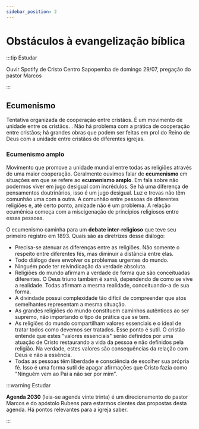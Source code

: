 ```yaml
---
sidebar_position: 2
---
```



# Obstáculos à evangelização bíblica

:::tip Estudar

Ouvir Spotify de Cristo Centro Sapopemba de domingo 29/07, pregação do pastor Marcos

:::

## Ecumenismo

Tentativa organizada de cooperação entre cristãos. É um movimento de unidade entre os cristãos. <Verse reference="Salmos 133:1"/>. Não há problema com a prática de cooperação entre cristãos; há grandes obras que podem ser feitas em prol do Reino de Deus com a unidade entre cristãos de diferentes igrejas.

### Ecumenismo amplo

Movimento que promove a unidade mundial entre todas as religiões através de uma maior cooperação. Geralmente ouvimos falar de **ecumenismo** em situações em que se refere ao **ecumenismo amplo**. Em <Verse reference="2 Coríntios 6:14"/> fala sobre não podermos viver em jugo desigual com incrédulos. Se há uma diferença de pensamentos doutrinários, isso é um jugo desigual. Luz e trevas não têm comunhão uma com a outra. A comunhão entre pessoas de diferentes religiões e, até certo ponto, amizade não é um problema. A relação ecumênica começa com a miscigenação de princípios religiosos entre essas pessoas. <Verse reference="Mateus 5:16"/>

O ecumenismo caminha para um **debate inter-religioso** que teve seu primeiro registro em 1893. Quais são as diretrizes desse diálogo:
- Precisa-se atenuar as diferenças entre as religiões. Não somente o respeito entre diferentes fés, mas diminuir a distância entre elas.
- Todo diálogo deve envolver os problemas urgentes do mundo.
- Ninguém pode ter reivindicação da verdade absoluta.
- Religiões do mundo afirmam a verdade de forma que são conceituadas diferentes. O Deus triuno também é xamã, dependendo de como se vive a realidade. Todas afirmam a mesma realidade, conceituando-a de sua forma.
- A divindade possui complexidade tão difícil de compreender que atos semelhantes representam a mesma situação.
- As grandes religiões do mundo constituem caminhos autênticos ao ser supremo, não importando o tipo de prática que se tem.
- As religiões do mundo compartilham valores essenciais e o ideal de tratar todos como devemos ser tratados. Esse ponto é sutil. O cristão entende que estes "valores essenciais" serão definidos por uma atuação de Cristo restaurando a vida da pessoa e não definidos pela religião. Na verdade, estes valores são consequências da relação com Deus e não a essência.
- Todas as pessoas têm liberdade e consciência de escolher sua própria fé. Isso é uma forma sutil de apagar afirmações que Cristo fazia como "Ninguém vem ao Pai a não ser por mim".

:::warning Estudar

**Agenda 2030** (leia-se agenda vinte trinta) é um direcionamento do pastor Marcos e do apóstolo Rubens para estarmos cientes das propostas desta agenda. Há pontos relevantes para a igreja saber.

:::
